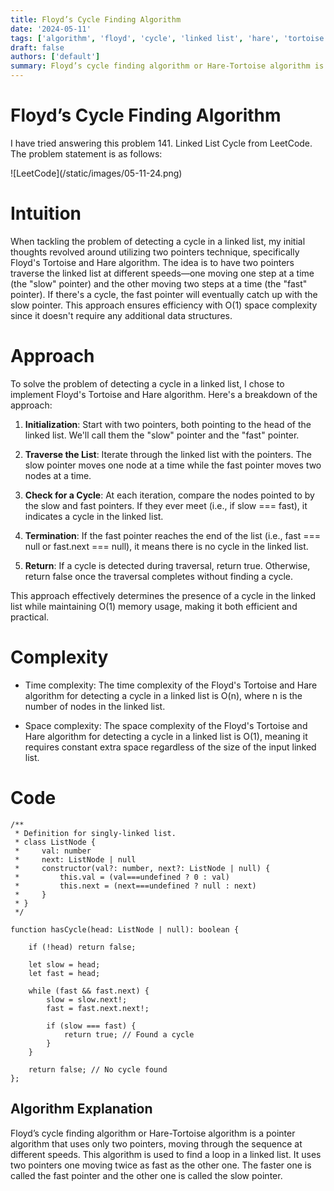 ```yaml
---
title: Floyd’s Cycle Finding Algorithm
date: '2024-05-11'
tags: ['algorithm', 'floyd', 'cycle', 'linked list', 'hare', 'tortoise', 'pointer', 'fast', 'slow', 'loop']
draft: false
authors: ['default']
summary: Floyd’s cycle finding algorithm or Hare-Tortoise algorithm is a pointer algorithm that uses only two pointers, moving through the sequence at different speeds. This algorithm is used to find a loop in a linked list. It uses two pointers one moving twice as fast as the other one. The faster one is called the fast pointer and the other one is called the slow pointer.
---
```



# Floyd’s Cycle Finding Algorithm
I have tried answering this problem 141. Linked List Cycle from LeetCode. The problem statement is as follows:

<div className="my-1 w-full">
    ![LeetCode](/static/images/05-11-24.png)
</div>

# Intuition
When tackling the problem of detecting a cycle in a linked list, my initial thoughts revolved around utilizing two pointers technique, specifically Floyd's Tortoise and Hare algorithm. The idea is to have two pointers traverse the linked list at different speeds—one moving one step at a time (the "slow" pointer) and the other moving two steps at a time (the "fast" pointer). If there's a cycle, the fast pointer will eventually catch up with the slow pointer. This approach ensures efficiency with O(1) space complexity since it doesn't require any additional data structures.

# Approach
To solve the problem of detecting a cycle in a linked list, I chose to implement Floyd's Tortoise and Hare algorithm. Here's a breakdown of the approach:

1. **Initialization**: Start with two pointers, both pointing to the head of the linked list. We'll call them the "slow" pointer and the "fast" pointer.

2. **Traverse the List**: Iterate through the linked list with the pointers. The slow pointer moves one node at a time while the fast pointer moves two nodes at a time.

3. **Check for a Cycle**: At each iteration, compare the nodes pointed to by the slow and fast pointers. If they ever meet (i.e., if slow === fast), it indicates a cycle in the linked list.

4. **Termination**: If the fast pointer reaches the end of the list (i.e., fast === null or fast.next === null), it means there is no cycle in the linked list.

5. **Return**: If a cycle is detected during traversal, return true. Otherwise, return false once the traversal completes without finding a cycle.

This approach effectively determines the presence of a cycle in the linked list while maintaining O(1) memory usage, making it both efficient and practical.

# Complexity
- Time complexity:
The time complexity of the Floyd's Tortoise and Hare algorithm for detecting a cycle in a linked list is O(n), where n is the number of nodes in the linked list.

- Space complexity:
The space complexity of the Floyd's Tortoise and Hare algorithm for detecting a cycle in a linked list is O(1), meaning it requires constant extra space regardless of the size of the input linked list.

# Code
```
/**
 * Definition for singly-linked list.
 * class ListNode {
 *     val: number
 *     next: ListNode | null
 *     constructor(val?: number, next?: ListNode | null) {
 *         this.val = (val===undefined ? 0 : val)
 *         this.next = (next===undefined ? null : next)
 *     }
 * }
 */

function hasCycle(head: ListNode | null): boolean {

    if (!head) return false;

    let slow = head;
    let fast = head;

    while (fast && fast.next) {
        slow = slow.next!;
        fast = fast.next.next!;

        if (slow === fast) {
            return true; // Found a cycle
        }
    }

    return false; // No cycle found
};
```

## Algorithm Explanation
Floyd’s cycle finding algorithm or Hare-Tortoise algorithm is a pointer algorithm that uses only two pointers, moving through the sequence at different speeds. This algorithm is used to find a loop in a linked list. It uses two pointers one moving twice as fast as the other one. The faster one is called the fast pointer and the other one is called the slow pointer.